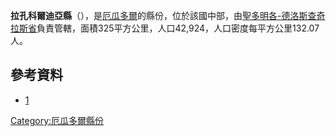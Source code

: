{{Coord|0|0|N|79|23|W|display=title}}

'''拉孔科爾迪亞縣'''（{{lang-es|Cantón La Concordia}}），是[[厄瓜多爾|厄瓜多爾]]的縣份，位於該國中部，由[[聖多明各-德洛斯查奇拉斯省|聖多明各-德洛斯查奇拉斯省]]負責管轄，面積325平方公里，人口42,924，人口密度每平方公里132.07人。

==參考資料==
*[http://www.ecuadorencifras.gob.ec/resultados/] {{Wayback|url=http://www.ecuadorencifras.gob.ec/resultados/ |date=20170724030253 }}

{{厄瓜多爾縣份}}

[[Category:厄瓜多爾縣份|Category:厄瓜多爾縣份]]


{{Ecuador-geo-stub}}